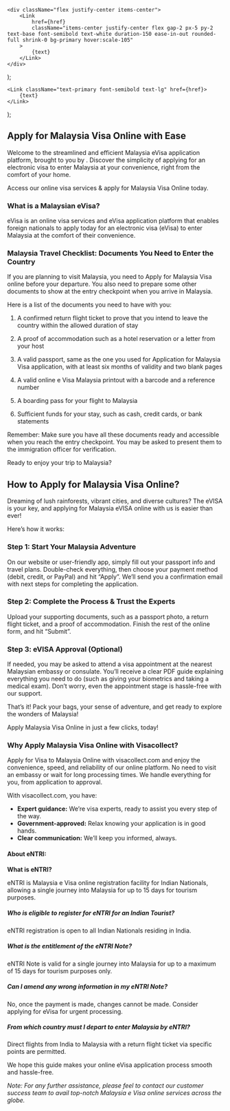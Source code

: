     <div className="flex justify-center items-center">
        <Link
            href={href}
            className="items-center justify-center flex gap-2 px-5 py-2 text-base font-semibold text-white duration-150 ease-in-out rounded-full shrink-0 bg-primary hover:scale-105"
        >
            {text}
        </Link>
    </div>
);

    <Link className="text-primary font-semibold text-lg" href={href}>
        {text}
    </Link>
);

## Apply for Malaysia Visa Online with Ease

Welcome to the streamlined and efficient Malaysia eVisa application platform, brought to you by <LinkText href="/" text="visacollect"/>. Discover the simplicity of applying for an electronic visa to enter Malaysia at your convenience, right from the comfort of your home.

Access our online visa services & apply for Malaysia Visa Online today.

### What is a Malaysian eVisa?

eVisa is an online visa services and eVisa application platform that enables foreign nationals to apply today for an electronic visa (eVisa) to enter Malaysia at the comfort of their convenience.

### Malaysia Travel Checklist: Documents You Need to Enter the Country

If you are planning to visit Malaysia, you need to Apply for Malaysia Visa online before your departure. You also need to prepare some other documents to show at the entry checkpoint when you arrive in Malaysia.

Here is a list of the documents you need to have with you:

1. A confirmed return flight ticket to prove that you intend to leave the country within the allowed duration of stay

2. A proof of accommodation such as a hotel reservation or a letter from your host

3. A valid passport, same as the one you used for Application for Malaysia Visa application, with at least six months of validity and two blank pages

4. A valid online e Visa Malaysia printout with a barcode and a reference number

5. A boarding pass for your flight to Malaysia

6. Sufficient funds for your stay, such as cash, credit cards, or bank statements

Remember: Make sure you have all these documents ready and accessible when you reach the entry checkpoint. You may be asked to present them to the immigration officer for verification.

Ready to enjoy your trip to Malaysia? <LinkButton href="/my/application" text="Apply Malaysia Visa Online Now!"/>

## How to Apply for Malaysia Visa Online?

Dreaming of lush rainforests, vibrant cities, and diverse cultures? The eVISA is your key, and applying for Malaysia eVISA online with us is easier than ever!

Here’s how it works:

### Step 1: Start Your Malaysia Adventure

On our website or user-friendly app, simply fill out your passport info and travel plans. Double-check everything, then choose your payment method (debit, credit, or PayPal) and hit “Apply”. We’ll send you a confirmation email with next steps for completing the application.

### Step 2: Complete the Process & Trust the Experts

Upload your supporting documents, such as a passport photo, a return flight ticket, and a proof of accommodation. Finish the rest of the online form, and hit “Submit”.

### Step 3: eVISA Approval (Optional)

If needed, you may be asked to attend a visa appointment at the nearest Malaysian embassy or consulate. You’ll receive a clear PDF guide explaining everything you need to do (such as giving your biometrics and taking a medical exam). Don’t worry, even the appointment stage is hassle-free with our support.

That’s it! Pack your bags, your sense of adventure, and get ready to explore the wonders of Malaysia!

Apply Malaysia Visa Online in just a few clicks, today!

### Why Apply Malaysia Visa Online with Visacollect?

Apply for Visa to Malaysia Online with visacollect.com and enjoy the convenience, speed, and reliability of our online platform. No need to visit an embassy or wait for long processing times. We handle everything for you, from application to approval.

With visacollect.com, you have:

-   **Expert guidance:** We’re visa experts, ready to assist you every step of the way.
-   **Government-approved:** Relax knowing your application is in good hands.
-   **Clear communication:** We’ll keep you informed, always.

#### About eNTRI:

**What is eNTRI?**

eNTRI is Malaysia e Visa online registration facility for Indian Nationals, allowing a single journey into Malaysia for up to 15 days for tourism purposes.

##### Who is eligible to register for eNTRI for an Indian Tourist?

eNTRI registration is open to all Indian Nationals residing in India.

##### What is the entitlement of the eNTRI Note?

eNTRI Note is valid for a single journey into Malaysia for up to a maximum of 15 days for tourism purposes only.

##### Can I amend any wrong information in my eNTRI Note?

No, once the payment is made, changes cannot be made. Consider applying for eVisa for urgent processing.

##### From which country must I depart to enter Malaysia by eNTRI?

Direct flights from India to Malaysia with a return flight ticket via specific points are permitted.

We hope this guide makes your online eVisa application process smooth and hassle-free.

_Note: For any further assistance, please feel to contact our customer success team to avail top-notch Malaysia e Visa online services across the globe._
